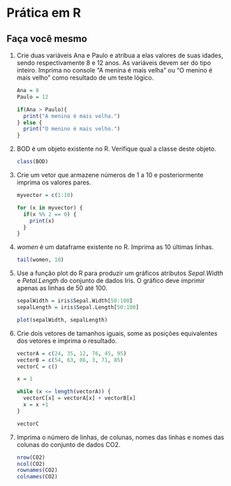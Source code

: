 # Prática em R

## Faça você mesmo

1.  Crie duas variáveis Ana e Paulo e atribua a elas valores de suas idades, sendo respectivamente 8 e 12 anos. As variáveis devem ser do tipo inteiro. Imprima no console "A menina é mais velha" ou "O menino é mais velho" como resultado de um teste lógico.

    ```{r}

    Ana = 8
    Paulo = 12

    if(Ana > Paulo){
      print("A menina é mais velha.")
    } else {
      print("O menino é mais velho.")
    }
    ```

2.  BOD é um objeto existente no R. Verifique qual a classe deste objeto.

    ```{r}

    class(BOD)
    ```

3.  Crie um vetor que armazene números de 1 a 10 e posteriormente imprima os valores pares.

    ```{r}

    myvector = c(1:10)

    for (x in myvector) {
      if(x %% 2 == 0) {
        print(x)
      }
    }
    ```

4.  *women* é um dataframe existente no R. Imprima as 10 últimas linhas.

    ```{r}

    tail(women, 10)
    ```

5.  Use a função plot do R para produzir um gráficos atributos *Sepal.Width* e *Petal.Length* do conjunto de dados Iris. O gráfico deve imprimir apenas as linhas de 50 até 100.

    ```{r}

    sepalWidth = iris$Sepal.Width[50:100]
    sepalLength = iris$Sepal.Length[50:100]

    plot(sepalWidth, sepalLength)
    ```

6.  Crie dois vetores de tamanhos iguais, some as posições equivalentes dos vetores e imprima o resultado.

    ```{r}

    vectorA = c(24, 35, 12, 76, 45, 95)
    vectorB = c(54, 63, 86, 3, 71, 85)
    vectorC = c()

    x = 1

    while (x <= length(vectorA)) {
      vectorC[x] = vectorA[x] + vectorB[x]
      x = x +1
    }

    vectorC
    ```

7.  Imprima o número de linhas, de colunas, nomes das linhas e nomes das colunas do conjunto de dados CO2.

    ```{r}

    nrow(CO2)
    ncol(CO2)
    rownames(CO2)
    colnames(CO2)
    ```
